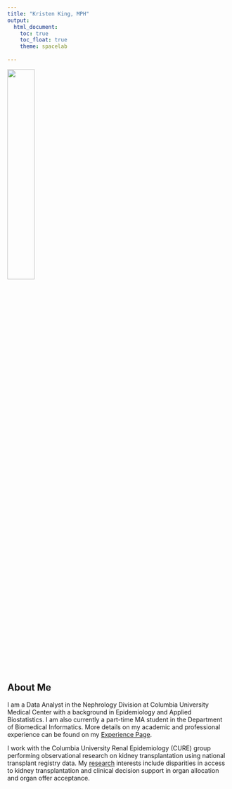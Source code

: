 ```yaml
---
title: "Kristen King, MPH"
output: 
  html_document:
    toc: true
    toc_float: true
    theme: spacelab
  
---
```


<img src="images/headshot.jpg" style="width:35%">

## About Me

I am a Data Analyst in the Nephrology Division at Columbia University Medical Center with a background in Epidemiology and Applied Biostatistics. I am also currently a part-time MA student in the Department of Biomedical Informatics. More details on my academic and professional experience can be found on my [Experience Page](cv.html).

I work with the Columbia University Renal Epidemiology (CURE) group performing observational research on kidney transplantation using national transplant registry data. My [research](research.html) interests include disparities in access to kidney transplantation and clinical decision support in organ allocation and organ offer acceptance.



